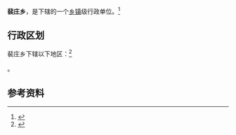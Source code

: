 {{中国乡级行政区|14/08/22/209/000}}

'''裴庄乡'''，是{{PRC admin/fullname|14/08/22/209/000|3}}下辖的一个[[乡镇|乡镇]]级行政单位。<ref>{{PRC admin/ref sgc|{{PRC admin/parent|14/08/22/209/000}}}}</ref>

== 行政区划 ==

裴庄乡下辖以下地区：<ref>{{PRC admin/ref sgc|14/08/22/209/000}}</ref>

{{PRC admin/children|14/08/22/209/000}}。

== 参考资料 ==

{{reflist}}

{{行政区划小作品}}
{{PRC admin/navcat|14/08/22/209/000}}